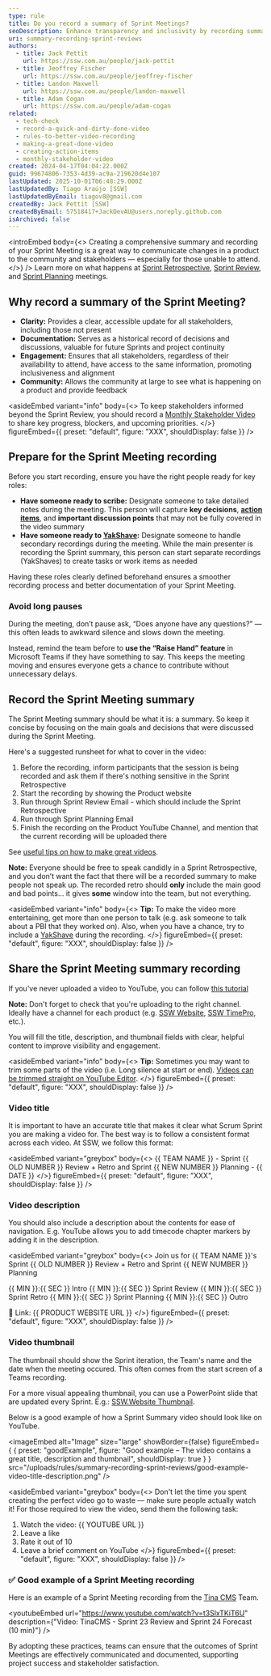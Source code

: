 ```yaml
---
type: rule
title: Do you record a summary of Sprint Meetings?
seoDescription: Enhance transparency and inclusivity by recording summaries of Sprint Reviews, providing stakeholders with clear updates and fostering community engagement.
uri: summary-recording-sprint-reviews
authors:
  - title: Jack Pettit
    url: https://ssw.com.au/people/jack-pettit
  - title: Jeoffrey Fischer
    url: https://ssw.com.au/people/jeoffrey-fischer
  - title: Landon Maxwell
    url: https://ssw.com.au/people/landon-maxwell
  - title: Adam Cogan
    url: https://ssw.com.au/people/adam-cogan
related:
  - tech-check
  - record-a-quick-and-dirty-done-video
  - rules-to-better-video-recording
  - making-a-great-done-video
  - creating-action-items
  - monthly-stakeholder-video
created: 2024-04-17T04:04:22.000Z
guid: 99674806-7353-4d39-ac9a-219620d4e107
lastUpdated: 2025-10-01T06:48:29.000Z
lastUpdatedBy: Tiago Araújo [SSW]
lastUpdatedByEmail: tiagov8@gmail.com
createdBy: Jack Pettit [SSW]
createdByEmail: 57518417+JackDevAU@users.noreply.github.com
isArchived: false
---
```


<introEmbed
  body={<>
Creating a comprehensive summary and recording of your Sprint Meeting is a great way to communicate changes in a product to the community and stakeholders — especially for those unable to attend.
  </>}
/>
Learn more on what happens at [Sprint Retrospective](/what-happens-at-retro-meetings), [Sprint Review](/what-happens-at-a-sprint-review-meeting), and [Sprint Planning](/what-happens-at-a-sprint-planning-meeting) meetings.

## Why record a summary of the Sprint Meeting?

* **Clarity:** Provides a clear, accessible update for all stakeholders, including those not present
* **Documentation:** Serves as a historical record of decisions and discussions, valuable for future Sprints and project continuity
* **Engagement:** Ensures that all stakeholders, regardless of their availability to attend, have access to the same information, promoting inclusiveness and alignment
* **Community:** Allows the community at large to see what is happening on a product and provide feedback

<asideEmbed
  variant="info"
  body={<>
    To keep stakeholders informed beyond the Sprint Review, you should record a [Monthly Stakeholder Video](/monthly-stakeholder-video) to share key progress, blockers, and upcoming priorities.
  </>}
  figureEmbed={{
    preset: "default",
    figure: "XXX",
    shouldDisplay: false
  }}
/>

## Prepare for the Sprint Meeting recording

Before you start recording, ensure you have the right people ready for key roles:

* **Have someone ready to scribe:** Designate someone to take detailed notes during the meeting. This person will capture **key decisions**, **[action items](/creating-action-items)**, and **important discussion points** that may not be fully covered in the video summary
* **Have someone ready to [YakShave](https://yakshaver.ai):** Designate someone to handle secondary recordings during the meeting. While the main presenter is recording the Sprint summary, this person can start separate recordings (YakShaves) to create tasks or work items as needed

Having these roles clearly defined beforehand ensures a smoother recording process and better documentation of your Sprint Meeting.

### Avoid long pauses

During the meeting, don’t pause ask, “Does anyone have any questions?” — this often leads to awkward silence and slows down the meeting.

Instead, remind the team before to **use the “Raise Hand” feature** in Microsoft Teams if they have something to say. This keeps the meeting moving and ensures everyone gets a chance to contribute without unnecessary delays.

## Record the Sprint Meeting summary

The Sprint Meeting summary should be what it is: a summary. So keep it concise by focusing on the main goals and decisions that were discussed during the Sprint Meeting.

Here's a suggested runsheet for what to cover in the video:

1. Before the recording, inform participants that the session is being recorded and ask them if there's nothing sensitive in the Sprint Retrospective
2. Start the recording by showing the Product website
3. Run through Sprint Review Email - which should include the Sprint Retrospective
4. Run through Sprint Planning Email
5. Finish the recording on the Product YouTube Channel, and mention that the current recording will be uploaded there

See [useful tips on how to make great videos](/making-a-great-done-video).

**Note:** Everyone should be free to speak candidly in a Sprint Retrospective, and you don’t want the fact that there will be a recorded summary to make people not speak up. The recorded retro should **only** include the main good and bad points... it gives **some** window into the team, but not everything.

<asideEmbed
  variant="info"
  body={<>
    **Tip:** To make the video more entertaining, get more than one person to talk (e.g. ask someone to talk about a PBI that they worked on). Also, when you have a chance, try to include a [YakShave](https://yakshaver.ai) during the recording.
  </>}
  figureEmbed={{
    preset: "default",
    figure: "XXX",
    shouldDisplay: false
  }}
/>

## Share the Sprint Meeting summary recording

If you've never uploaded a video to YouTube, you can follow [this tutorial](https://support.google.com/youtube/answer/57407?sjid=14705773004983041204-AP)

**Note:** Don't forget to check that you're uploading to the right channel. Ideally have a channel for each product (e.g. [SSW Website](https://www.youtube.com/channel/UCi7s9fJp6RlvHCMK2hATK7g), [SSW TimePro](https://www.youtube.com/channel/UCKf-M2C0b3_ca4kwzmvmERg), etc.).

You will fill the title, description, and thumbnail fields with clear, helpful content to improve visibility and engagement.

<asideEmbed
  variant="info"
  body={<>
    **Tip:** Sometimes you may want to trim some parts of the video (i.e. Long silence at start or end). [Videos can be trimmed straight on YouTube Editor](https://support.google.com/youtube/answer/9057455?hl=en).
  </>}
  figureEmbed={{
    preset: "default",
    figure: "XXX",
    shouldDisplay: false
  }}
/>

### Video title

It is important to have an accurate title that makes it clear what Scrum Sprint you are making a video for. The best way is to follow a consistent format across each video.
At SSW, we follow this format:

<asideEmbed
  variant="greybox"
  body={<>
    &#123;&#123; TEAM NAME &#125;&#125; - Sprint &#123;&#123; OLD NUMBER &#125;&#125; Review + Retro and Sprint &#123;&#123; NEW NUMBER &#125;&#125; Planning - &#123;&#123; DATE &#125;&#125;
  </>}
  figureEmbed={{
    preset: "default",
    figure: "XXX",
    shouldDisplay: false
  }}
/>

### Video description

You should also include a description about the contents for ease of navigation. E.g. YouTube allows you to add timecode chapter markers by adding it in the description.

<asideEmbed
  variant="greybox"
  body={<>
    Join us for &#123;&#123; TEAM NAME &#125;&#125;'s Sprint &#123;&#123; OLD NUMBER &#125;&#125; Review + Retro and Sprint &#123;&#123; NEW NUMBER &#125;&#125; Planning

&#123;&#123; MIN &#125;&#125;:&#123;&#123; SEC &#125;&#125; Intro
&#123;&#123; MIN &#125;&#125;:&#123;&#123; SEC &#125;&#125; Sprint Review
&#123;&#123; MIN &#125;&#125;:&#123;&#123; SEC &#125;&#125; Sprint Retro
&#123;&#123; MIN &#125;&#125;:&#123;&#123; SEC &#125;&#125; Sprint Planning
&#123;&#123; MIN &#125;&#125;:&#123;&#123; SEC &#125;&#125; Outro

🔗 Link: &#123;&#123; PRODUCT WEBSITE URL &#125;&#125;
  </>}
  figureEmbed={{
    preset: "default",
    figure: "XXX",
    shouldDisplay: false
  }}
/>

### Video thumbnail

The thumbnail should show the Sprint iteration, the Team's name and the date when the meeting occured. This often comes from the start screen of a Teams recording.

For a more visual appealing thumbnail, you can use a PowerPoint slide that are updated every Sprint. E.g.: [SSW.Website Thumbnail](https://sswcom.sharepoint.com/:p:/s/SSWWebsitev3/EXK91BgLmO9DnT9np2HabPoBm5vQiKfggtG3DqtDw-aQHA?e=Im08L9).

Below is a good example of how a Sprint Summary video should look like on YouTube.

<imageEmbed
  alt="Image"
  size="large"
  showBorder={false}
  figureEmbed={ {
    preset: "goodExample",
    figure: "Good example – The video contains a great title, description and thumbnail",
    shouldDisplay: true
  } }
  src="/uploads/rules/summary-recording-sprint-reviews/good-example-video-title-description.png"
/>

<asideEmbed
  variant="greybox"
  body={<>
    Don't let the time you spent creating the perfect video go to waste — make sure people actually watch it! For those required to view the video, send them the following task:

  1. Watch the video: &#123;&#123; YOUTUBE URL &#125;&#125;
  2. Leave a like
  3. Rate it out of 10
  4. Leave a brief comment on YouTube
  </>}
  figureEmbed={{
    preset: "default",
    figure: "XXX",
    shouldDisplay: false
  }}
/>

### ✅ Good example of a Sprint Meeting recording

Here is an example of a Sprint Meeting recording from the [Tina CMS](https://tina.io/) Team.

<youtubeEmbed url="https://www.youtube.com/watch?v=t3SlxTKiT6U" description={"Video: TinaCMS - Sprint 23 Review and Sprint 24 Forecast (10 min)"} />

By adopting these practices, teams can ensure that the outcomes of Sprint Meetings are effectively communicated and documented, supporting project success and stakeholder satisfaction.
